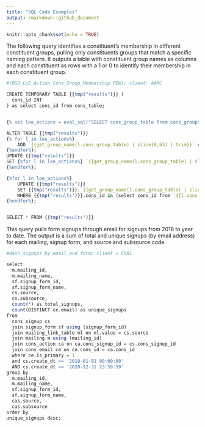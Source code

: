 ```yaml
---
title: "SQL Code Examples"
output: rmarkdown::github_document
---
```


```r
knitr::opts_chunk$set(echo = TRUE)

```

The following query identifies a constituent's membership in different constituent groups, pulling only constituents groups that match a specific naming pattern. It outputs a table with constituent group names as columns and each constituent as rows with a 1 or 0 to identify their membership in each constituent group.
```r
#(BSD_LoE_Action_Cons_Group_Membership PEW); client: AAMC
```

```r
CREATE TEMPORARY TABLE {{tmp("results")}} (
  cons_id INT
) as select cons_id from cons_table;


{% set loe_actions = eval_sql("SELECT cons_group_table from cons_groups where lower(name) LIKE '%loe action - %'") %}

ALTER TABLE {{tmp("results")}} 
{% for l in loe_actions%} 
    ADD `{{get_group_name(l.cons_group_table) | slice(0,63) | trim}}` char(1){% if not loop.last %},{%endif %}
{%endfor%};    
UPDATE {{tmp("results")}} 
SET {%for l in loe_actions%} `{{get_group_name(l.cons_group_table) | slice(0,63) | trim}}` = 0{% if not loop.last %},{% endif %} 
{%endfor%};

{%for l in loe_actions%} 
	UPDATE {{tmp("results")}}
    SET {{tmp("results")}}.`{{get_group_name(l.cons_group_table) | slice(0,63) | trim}}` = 1 
    WHERE {{tmp("results")}}.cons_id in (select cons_id from `{{l.cons_group_table}}`);
{%endfor%};


SELECT * FROM {{tmp("results")}}
```

This query pulls form signups through email for signups from 2018 to year to date. The output is a sum of total and unique signups (by email address) for each mailing, signup form, and source and subsource code.
```r
#dash_signups_by_email_and_form; client = CHA1
```

```r
select 
  m.mailing_id, 
  m.mailing_name, 
  sf.signup_form_id, 
  sf.signup_form_name,
  cs.source, 
  cs.subsource,
  count(*) as total_signups, 
  count(DISTINCT ce.email) as unique_signups
from 
  cons_signup cs 
  join signup_form sf using (signup_form_id) 
  join mailing_link_table ml on ml.value = cs.source 
  join mailing m using (mailing_id) 
  join cons_action ca on ca.cons_signup_id = cs.cons_signup_id
  join cons_email ce on ce.cons_id = ca.cons_id 
  where ce.is_primary = 1 
  and cs.create_dt >= '2018-01-01 00:00:00' 
  AND cs.create_dt <= '2020-12-31 23:59:59' 
group by 
  m.mailing_id, 
  m.mailing_name, 
  sf.signup_form_id, 
  sf.signup_form_name,
  cas.source, 
  cas.subsource
order by
unique_signups desc;
```


